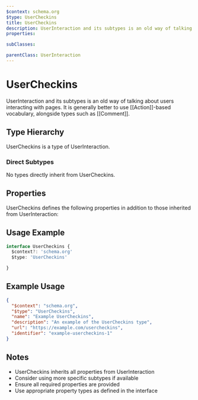 ```yaml
---
$context: schema.org
$type: UserCheckins
title: UserCheckins
description: UserInteraction and its subtypes is an old way of talking about users interacting with pages. It is generally better to use [[Action]]-based vocabulary, alongside types such as [[Comment]].
properties:

subClasses:

parentClass: UserInteraction
---
```


# UserCheckins

UserInteraction and its subtypes is an old way of talking about users interacting with pages. It is generally better to use [[Action]]-based vocabulary, alongside types such as [[Comment]].

## Type Hierarchy

UserCheckins is a type of UserInteraction.

### Direct Subtypes

No types directly inherit from UserCheckins.

## Properties

UserCheckins defines the following properties in addition to those inherited from UserInteraction:



## Usage Example

```typescript
interface UserCheckins {
  $context?: 'schema.org'
  $type: 'UserCheckins'

}
```

## Example Usage

```json
{
  "$context": "schema.org",
  "$type": "UserCheckins",
  "name": "Example UserCheckins",
  "description": "An example of the UserCheckins type",
  "url": "https://example.com/usercheckins",
  "identifier": "example-usercheckins-1"
}
```

## Notes

- UserCheckins inherits all properties from UserInteraction
- Consider using more specific subtypes if available
- Ensure all required properties are provided
- Use appropriate property types as defined in the interface
